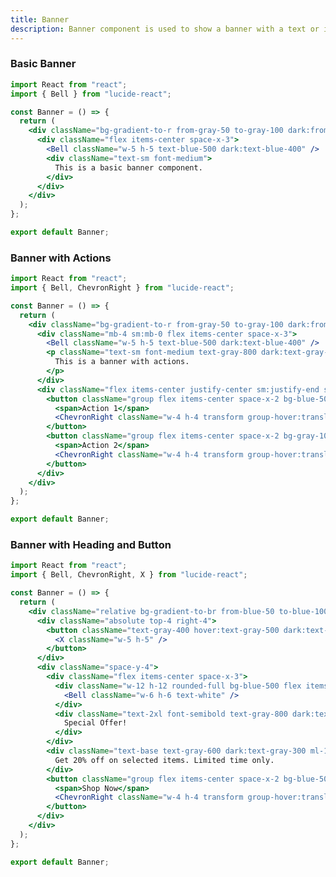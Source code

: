 ```yaml
---
title: Banner
description: Banner component is used to show a banner with a text or icon.
---
```


### Basic Banner
<Preview>
<BasicBanner />
</Preview>

```jsx showLineNumbers
import React from "react";
import { Bell } from "lucide-react";

const Banner = () => {
  return (
    <div className="bg-gradient-to-r from-gray-50 to-gray-100 dark:from-gray-800 dark:to-gray-900 text-gray-800 dark:text-gray-200 px-6 py-4 rounded-2xl max-w-xl mx-auto shadow-sm border border-gray-200 dark:border-gray-700 transform transition-all hover:scale-[1.02] duration-300">
      <div className="flex items-center space-x-3">
        <Bell className="w-5 h-5 text-blue-500 dark:text-blue-400" />
        <div className="text-sm font-medium">
          This is a basic banner component.
        </div>
      </div>
    </div>
  );
};

export default Banner;
```

### Banner with Actions
<Preview>
<BannerwithActions />
</Preview>

```jsx showLineNumbers
import React from "react";
import { Bell, ChevronRight } from "lucide-react";

const Banner = () => {
  return (
    <div className="bg-gradient-to-r from-gray-50 to-gray-100 dark:from-gray-800 dark:to-gray-900 px-6 py-4 rounded-2xl flex flex-col sm:flex-row items-center justify-between max-w-2xl mx-auto shadow-sm border border-gray-200 dark:border-gray-700">
      <div className="mb-4 sm:mb-0 flex items-center space-x-3">
        <Bell className="w-5 h-5 text-blue-500 dark:text-blue-400" />
        <p className="text-sm font-medium text-gray-800 dark:text-gray-200">
          This is a banner with actions.
        </p>
      </div>
      <div className="flex items-center justify-center sm:justify-end space-x-3">
        <button className="group flex items-center space-x-2 bg-blue-500 text-white px-4 py-2 rounded-full text-sm font-medium hover:bg-blue-600 active:bg-blue-700">
          <span>Action 1</span>
          <ChevronRight className="w-4 h-4 transform group-hover:translate-x-1 transition-transform" />
        </button>
        <button className="group flex items-center space-x-2 bg-gray-100 dark:bg-gray-700 text-gray-800 dark:text-gray-200 px-4 py-2 rounded-full text-sm font-medium hover:bg-gray-200 dark:hover:bg-gray-600 active:bg-gray-300 dark:active:bg-gray-500">
          <span>Action 2</span>
          <ChevronRight className="w-4 h-4 transform group-hover:translate-x-1 transition-transform" />
        </button>
      </div>
    </div>
  );
};

export default Banner;
```

### Banner with Heading and Button
<Preview>
<BannerwithHeadingAndButton />
</Preview>

```jsx showLineNumbers	
import React from "react";
import { Bell, ChevronRight, X } from "lucide-react";

const Banner = () => {
  return (
    <div className="relative bg-gradient-to-br from-blue-50 to-blue-100 dark:from-gray-800 dark:to-gray-900 p-8 max-w-xl mx-auto rounded-2xl shadow-sm border border-blue-200 dark:border-gray-700 overflow-hidden">
      <div className="absolute top-4 right-4">
        <button className="text-gray-400 hover:text-gray-500 dark:text-gray-500 dark:hover:text-gray-400 transition-colors">
          <X className="w-5 h-5" />
        </button>
      </div>
      <div className="space-y-4">
        <div className="flex items-center space-x-3">
          <div className="w-12 h-12 rounded-full bg-blue-500 flex items-center justify-center">
            <Bell className="w-6 h-6 text-white" />
          </div>
          <div className="text-2xl font-semibold text-gray-800 dark:text-gray-100">
            Special Offer!
          </div>
        </div>
        <div className="text-base text-gray-600 dark:text-gray-300 ml-15">
          Get 20% off on selected items. Limited time only.
        </div>
        <button className="group flex items-center space-x-2 bg-blue-500 text-white px-6 py-3 rounded-full text-sm font-medium hover:bg-blue-600 active:bg-blue-700 shadow-md hover:shadow-lg">
          <span>Shop Now</span>
          <ChevronRight className="w-4 h-4 transform group-hover:translate-x-1 transition-transform" />
        </button>
      </div>
    </div>
  );
};

export default Banner;
```